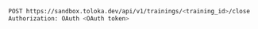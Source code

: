 ```bash
POST https://sandbox.toloka.dev/api/v1/trainings/<training_id>/close
Authorization: OAuth <OAuth token>
```